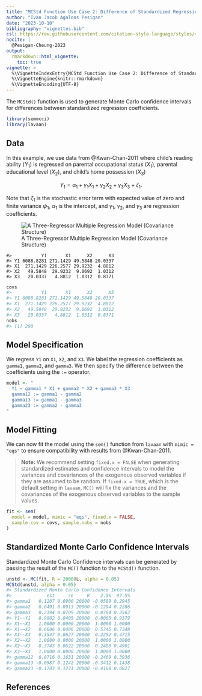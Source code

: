 ```yaml
---
title: "MCStd Function Use Case 2: Difference of Standardized Regression Coefficients"
author: "Ivan Jacob Agaloos Pesigan"
date: "2023-10-10"
bibliography: "vignettes.bib"
csl: https://raw.githubusercontent.com/citation-style-language/styles/master/apa.csl
nocite: |
  @Pesigan-Cheung-2023
output:
  rmarkdown::html_vignette:
    toc: true
vignette: >
  %\VignetteIndexEntry{MCStd Function Use Case 2: Difference of Standardized Regression Coefficients}
  %\VignetteEngine{knitr::rmarkdown}
  %\VignetteEncoding{UTF-8}
---
```


<!-- vignettes/mcstd-2-difference-regression-coefficients.Rmd is generated from .setup/vignettes/mcstd-2-difference-regression-coefficients.Rmd.orig. Please edit that file -->





The `MCStd()` function is used
to generate Monte Carlo confidence intervals
for differences between standardized regression coefficients.


```r
library(semmcci)
library(lavaan)
```

## Data

In this example,
we use data from @Kwan-Chan-2011
where child's reading ability ($Y_{1}$)
is regressed on
parental occupational status ($X_{1}$),
parental educational level ($X_{2}$), and
child's home possession ($X_{3}$)

$$
    Y_{1}
    =
    \alpha_{1}
    +
    \gamma_{1}
    X_{1}
    +
    \gamma_{2}
    X_{2}
    +
    \gamma_{3}
    X_{3}
    +
    \zeta_{1} .
$$

\noindent Note that $\zeta_{1}$ is the stochastic error term
with expected value of zero
and finite variance $\psi_{1}$,
$\alpha_{1}$ is the intercept,
and $\gamma_{1}$, $\gamma_{2}$, and $\gamma_{3}$
are regression coefficients.

![A Three-Regressor Multiple Regression Model (Covariance Structure)](https://raw.githubusercontent.com/jeksterslab/semmcci/main/.setup/latex/figures/png/kwan-2011-example-1.png)


```
#>           Y1       X1      X2      X3
#> Y1 6088.8281 271.1429 49.5848 20.0337
#> X1  271.1429 226.2577 29.9232  4.8812
#> X2   49.5848  29.9232  9.0692  1.0312
#> X3   20.0337   4.8812  1.0312  0.8371
```


```r
covs
#>           Y1       X1      X2      X3
#> Y1 6088.8281 271.1429 49.5848 20.0337
#> X1  271.1429 226.2577 29.9232  4.8812
#> X2   49.5848  29.9232  9.0692  1.0312
#> X3   20.0337   4.8812  1.0312  0.8371
nobs
#> [1] 200
```

## Model Specification

We regress `Y1` on `X1`, `X2`, and `X3`.
We label the regression coefficients as `gamma1`, `gamma2`, and `gamma3`.
We then specify the difference between the coefficients
using the `:=` operator.


```r
model <- "
  Y1 ~ gamma1 * X1 + gamma2 * X2 + gamma3 * X3
  gamma12 := gamma1 - gamma2
  gamma13 := gamma1 - gamma3
  gamma23 := gamma2 - gamma3
"
```

## Model Fitting

We can now fit the model using the `sem()` function from `lavaan`
with `mimic = "eqs"`
to ensure compatibility with results from @Kwan-Chan-2011.

> **Note:** We recommend setting `fixed.x = FALSE`
> when generating standardized estimates and confidence intervals
> to model the variances and covariances of the exogenous observed variables
> if they are assumed to be random.
> If `fixed.x = TRUE`, which is the default setting in `lavaan`,
> `MC()` will fix the variances and the covariances
> of the exogenous observed variables to the sample values.


```r
fit <- sem(
  model = model, mimic = "eqs", fixed.x = FALSE,
  sample.cov = covs, sample.nobs = nobs
)
```

## Standardized Monte Carlo Confidence Intervals

Standardized Monte Carlo Confidence intervals can be generated by passing the result of the `MC()` function to the `MCStd()` function.


```r
unstd <- MC(fit, R = 20000L, alpha = 0.05)
MCStd(unstd, alpha = 0.05)
#> Standardized Monte Carlo Confidence Intervals
#>             est     se     R    2.5%  97.5%
#> gamma1   0.1207 0.0900 20000 -0.0589 0.2945
#> gamma2   0.0491 0.0913 20000 -0.1294 0.2286
#> gamma3   0.2194 0.0709 20000  0.0784 0.3562
#> Y1~~Y1   0.9002 0.0405 20000  0.8005 0.9579
#> X1~~X1   1.0000 0.0000 20000  1.0000 1.0000
#> X1~~X2   0.6606 0.0406 20000  0.5745 0.7348
#> X1~~X3   0.3547 0.0627 20000  0.2252 0.4715
#> X2~~X2   1.0000 0.0000 20000  1.0000 1.0000
#> X2~~X3   0.3743 0.0622 20000  0.2480 0.4901
#> X3~~X3   1.0000 0.0000 20000  1.0000 1.0000
#> gamma12  0.0716 0.1631 20000 -0.2469 0.3936
#> gamma13 -0.0987 0.1242 20000 -0.3412 0.1438
#> gamma23 -0.1703 0.1271 20000 -0.4168 0.0827
```

## References
